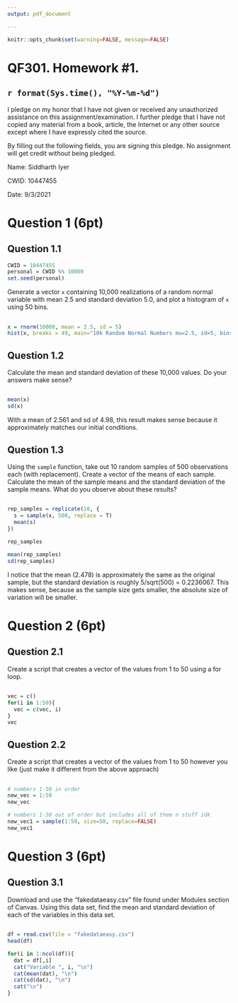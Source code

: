```yaml
---
output: pdf_document

---
```


```r
knitr::opts_chunk$set(warning=FALSE, message=FALSE)
```



# QF301.  Homework #1.


## `r format(Sys.time(), "%Y-%m-%d")`

I pledge on my honor that I have not given or received any unauthorized assistance on this assignment/examination. I further pledge that I have not copied any material from a book, article, the Internet or any other source except where I have expressly cited the source.

By filling out the following fields, you are signing this pledge.  No assignment will get credit without being pledged.

Name: Siddharth Iyer

CWID: 10447455
 
Date: 9/3/2021

# Question 1 (6pt)

## Question 1.1
```r
CWID = 10447455
personal = CWID %% 10000
set.seed(personal)
```
Generate a vector `x` containing 10,000 realizations of a random normal variable with mean 2.5 and standard deviation 5.0, and plot a histogram of `x` using 50 bins.

## \textcolor{red}{Solution:} 

```r
x = rnorm(10000, mean = 2.5, sd = 5)
hist(x, breaks = 49, main="10k Random Normal Numbers mu=2.5, sd=5, bins=50")
```

## Question 1.2
Calculate the mean and standard deviation of these 10,000 values.  Do your answers make sense?

## \textcolor{red}{Solution:}

```r
mean(x)
sd(x)
```
With a mean of 2.561 and sd of 4.98, this result makes sense because it approximately matches our initial conditions.


## Question 1.3
Using the `sample` function, take out 10 random samples of 500 observations each (with replacement).  Create a vector of the means of each sample.  Calculate the mean of the sample means and the standard deviation of the sample means.  What do you observe about these results?

## \textcolor{red}{Solution:}

```r
rep_samples = replicate(10, {
  s = sample(x, 500, replace = T)
  mean(s)
})

rep_samples

mean(rep_samples)
sd(rep_samples)
```
I notice that the mean (2.478) is approximately the same as the original sample, but the standard deviation is roughly 5/sqrt(500) = 0.2236067. This makes sense, because as the sample size gets smaller, the absolute size of variation will be smaller. 


# Question 2 (6pt)

## Question 2.1

Create a script that creates a vector of the values from 1 to 50 using a for loop.

## \textcolor{red}{Solution:}

```r
vec = c()
for(i in 1:50){
  vec = c(vec, i)
}
vec

```

## Question 2.2

Create a script that creates a vector of the values from 1 to 50 however you like (just make it different from the above approach)

## \textcolor{red}{Solution:}

```r
# numbers 1-50 in order
new_vec = 1:50
new_vec

# numbers 1-50 out of order but includes all of them n stuff idk 
new_vec1 = sample(1:50, size=50, replace=FALSE)
new_vec1
```


# Question 3 (6pt)

## Question 3.1

Download and use the "fakedataeasy.csv" file found under Modules section of Canvas.  Using this data set, find the mean and standard deviation of each of the variables in this data set.  

## \textcolor{red}{Solution:}

```r
df = read.csv(file = "fakedataeasy.csv")
head(df)

for(i in 1:ncol(df)){
  dat = df[,i]
  cat("Variable ", i, "\n")
  cat(mean(dat), "\n")
  cat(sd(dat), "\n")
  cat("\n")
}

```



